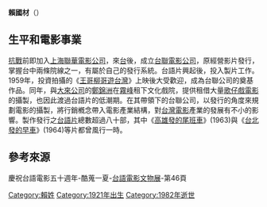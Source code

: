 '''賴國材'''（{{bd|1921年||1982年}}）

== 生平和電影事業 ==
[[抗戰|抗戰]]前即加入[[上海聯華電影公司|上海聯華電影公司]]，來[[台灣|台]]後，成立[[台聯電影公司|台聯電影公司]]，原經營影片發行，掌握台中兩條院線之一，有屬於自己的發行系統。台語片興起後，投入製片工作。1959年，投資拍攝的《[[王哥柳哥遊台灣|王哥柳哥遊台灣]]》上映後大受歡迎，成為台聯公司的奠基作品。同年，與[[大來公司|大來公司]]的[[鄭錦洲|鄭錦洲]]在[[霧峰區|霧峰]]租下文化戲院，提供租借大量[[歌仔戲|歌仔戲]][[電影|電影]]的攝製，也因此渡過台語片的低潮期。在其帶領下的台聯公司，以發行的角度來規劃電影的攝製，將行銷槪念帶入電影產業結構，對[[台灣電影|台灣電影]]產業的發展有不小的影響。製作發行之[[台語片|台語片]]總數超過八十部，其中《[[高雄發的尾班車|高雄發的尾班車]]》(1963)與《[[台北發的早車|台北發的早車]]》(1964)等片都曾風行一時。

== 參考來源 ==
慶祝台語電影五十週年-酷蒐一夏-[[台語電影文物展|台語電影文物展]]-第46頁

[[Category:賴姓|Category:賴姓]]
[[Category:1921年出生|Category:1921年出生]]
[[Category:1982年逝世|Category:1982年逝世]]